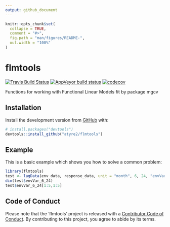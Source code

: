 ```yaml
---
output: github_document
---
```


<!-- README.md is generated from README.Rmd. Please edit that file -->

```r
knitr::opts_chunk$set(
  collapse = TRUE,
  comment = "#>",
  fig.path = "man/figures/README-",
  out.width = "100%"
)
```
# flmtools

<!-- badges: start -->
[![Travis Build Status](https://travis-ci.com/atyre2/flmtools.svg?branch=master)](https://travis-ci.com/atyre2/flmtools)
[![AppVeyor build status](https://ci.appveyor.com/api/projects/status/github/atyre2/flmtools?branch=master&svg=true)](https://ci.appveyor.com/project/atyre2/flmtools)
[![codecov](https://codecov.io/gh/atyre2/flmtools/branch/master/graph/badge.svg)](https://codecov.io/gh/atyre2/flmtools)

<!-- badges: end -->

Functions for working with Functional Linear Models fit by package mgcv

## Installation

Install the development version from [GitHub](https://github.com/) with:

``` r
# install.packages("devtools")
devtools::install_github("atyre2/flmtools")
```
## Example

This is a basic example which shows you how to solve a common problem:

```r
library(flmtools)
test <- lagData(env_data, response_data, unit = "month", 6, 24, "envVar")
dim(test$envVar_6_24)
test$envVar_6_24[1:5,1:5]
```

## Code of Conduct

 Please note that the 'flmtools' project is released with a
  [Contributor Code of Conduct](.github/CODE_OF_CONDUCT.md).
  By contributing to this project, you agree to abide by its terms.
